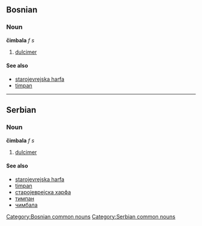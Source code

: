 ==Bosnian==
===Noun===
'''čimbala''' ''f s''
[[Category:Bosnian common nouns]]
#[[dulcimer]]
====See also====
*[[starojevrejska harfa]]
*[[timpan]]
----
==Serbian==
===Noun===
'''čimbala''' ''f s''
[[Category:Serbian common nouns]]
#[[dulcimer]]
====See also====
*[[starojevrejska harfa]]
*[[timpan]]
*[[старојеврејска харфа]]
*[[тимпан]]
*[[чимбала]]